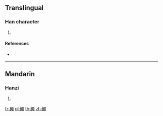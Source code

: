 {{character info/new}}
==Translingual==

===Han character===
{{Han char|rn=195|rad=魚|as=13|sn=24|four=27317|canj=NFRXU}}

# {{defn|Han|sort=魚13}}

====References====
* {{Han ref|kx=1479.130|dkj=46541|dj=2011.070|hdz=74716.180|uh=9C66|ud=40038|bh=F8D8|bd=63704}}

----

==Mandarin==

===Hanzi===
{{cmn-hanzi|pin=[[shéng]] ([[sheng2]])|wg=sheng<sup>2</sup>}}

# {{defn|lang=cmn|sort=魚13}}

[[fr:鱦]]
[[pl:鱦]]
[[th:鱦]]
[[zh:鱦]]